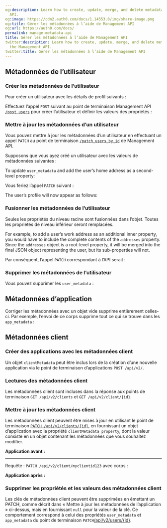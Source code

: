 ```yaml
---
og:description: Learn how to create, update, merge, and delete metadata with the Management
  API.
og:image: https://cdn2.auth0.com/docs/1.14553.0/img/share-image.png
og:title: Gérer les métadonnées à l’aide de Management API
og:url: https://auth0.com/docs/
permalink: manage-metadata-api
title: Gérer les métadonnées à l’aide de Management API
twitter:description: Learn how to create, update, merge, and delete metadata with
  the Management API.
twitter:title: Gérer les métadonnées à l’aide de Management API
---
```


## Métadonnées de l’utilisateur

### Créer les métadonnées de l’utilisateur

Pour créer un utilisateur avec les détails de profil suivants :



Effectuez l’appel `POST` suivant au point de terminaison Management API [`/post_users`](/api/management/v2#!/Users/post_users) pour créer l’utilisateur et définir les valeurs des propriétés :



### Mettre à jour les métadonnées d’un utilisateur

Vous pouvez mettre à jour les métadonnées d’un utilisateur en effectuant un appel `PATCH` au point de terminaison [`/patch_users_by_id`](/api/management/v2#!/Users/patch_users_by_id) de Management API.

Supposons que vous ayez créé un utilisateur avec les valeurs de métadonnées suivantes :



To update `user_metadata` and add the user’s home address as a second-level property:



Vous feriez l’appel `PATCH` suivant :



The user’s profile will now appear as follows:





### Fusionner les métadonnées de l’utilisateur

Seules les propriétés du niveau racine sont fusionnées dans l’objet. Toutes les propriétés de niveau inférieur seront remplacées.

For example, to add a user’s work address as an additional inner property, you would have to include the complete contents of the `addresses` property. Since the `addresses` object is a root-level property, it will be merged into the final JSON object representing the user, but its sub-properties will not.



Par conséquent, l’appel `PATCH` correspondant à l’API serait :



### Supprimer les métadonnées de l’utilisateur

Vous pouvez supprimer les `user_metadata` :



## Métadonnées d’application

Corriger les métadonnées avec un objet vide supprime entièrement celles-ci. Par exemple, l’envoi de ce corps supprime tout ce qui se trouve dans les `app_metadata` :



## Métadonnées client

### Créer des applications avec les métadonnées client

Un objet `clientMetadata` peut être inclus lors de la création d’une nouvelle application via le point de terminaison d’applications `POST /api/v2/`.

### Lectures des métadonnées client

Les métadonnées client sont incluses dans la réponse aux points de terminaison `GET /api/v2/clients` et `GET /api/v2/client/{id}`.

### Mettre à jour les métadonnées client

Les métadonnées client peuvent être mises à jour en utilisant le point de terminaison [`PATCH /api/v2/clients/{id}`](/api/management/v2#!/Users/patch_users_by_id), en fournissant un objet d’application avec la propriété `clientMetadata property`, dont la valeur consiste en un objet contenant les métadonnées que vous souhaitez modifier.

**Application avant :**

********

Requête : `PATCH /api/v2/client/myclientid123` avec corps :



**Application après :**



### Supprimer les propriétés et les valeurs des métadonnées client

Les clés de métadonnées client peuvent être supprimées en émettant un PATCH, comme décrit dans « Mettre à jour les métadonnées de l’application » ci-dessus, mais en fournissant `null` pour la valeur de la clé. Ce comportement correspond à celui des propriétés `user_metadata` et `app_metadata` du point de terminaison `PATCH`[/api/v2/users/{id}](/api/management/v2#!/Users/patch_users_by_id).